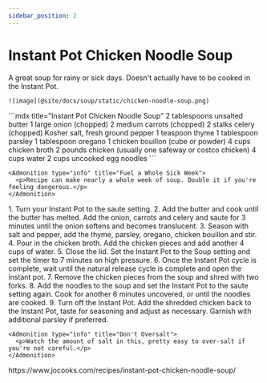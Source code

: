 ```yaml
---
sidebar_position: 2
---
```



# Instant Pot Chicken Noodle Soup

<Tabs>
  <TabItem value="photos" label="Photos" default>
    A great soup for rainy or sick days. Doesn't actually have to be cooked in the Instant Pot.

    ![image](@site/docs/soup/static/chicken-noodle-soup.png)
  </TabItem>

  <TabItem value="ingredients" label="Ingredients">
    ```mdx title="Instant Pot Chicken Noodle Soup"
    2 tablespoons unsalted butter
    1 large onion (chopped)
    2 medium carrots (chopped)
    2 stalks celery (chopped)
    Kosher salt, fresh ground pepper
    1 teaspoon thyme
    1 tablespoon parsley
    1 tablespoon oregano
    1 chicken bouillon (cube or powder)
    4 cups chicken broth
    2 pounds chicken (usually one safeway or costco chicken)
    4 cups water
    2 cups uncooked egg noodles
    ```

    <Admonition type="info" title="Fuel a Whole Sick Week">
      <p>Recipe can make nearly a whole week of soup. Double it if you're feeling dangerous.</p>
    </Admonition>
  </TabItem>

  <TabItem value="instructions" label="Instructions">
    1. Turn your Instant Pot to the saute setting.
    2. Add the butter and cook until the butter has melted. Add the onion, carrots and celery and saute for 3 minutes until the onion softens and becomes translucent.
    3. Season with salt and pepper, add the thyme, parsley, oregano, chicken bouillon and stir.
    4. Pour in the chicken broth. Add the chicken pieces and add another 4 cups of water. 
    5. Close the lid. Set the Instant Pot to the Soup setting and set the timer to 7 minutes on high pressure.
    6. Once the Instant Pot cycle is complete, wait until the natural release cycle is complete and open the instant pot.
    7. Remove the chicken pieces from the soup and shred with two forks.
    8. Add the noodles to the soup and set the Instant Pot to the saute setting again. Cook for another 6 minutes uncovered, or until the noodles are cooked. 
    9. Turn off the Instant Pot. Add the shredded chicken back to the Instant Pot, taste for seasoning and adjust as necessary. Garnish with additional parsley if preferred.
    
    <Admonition type="info" title="Don't Oversalt">
      <p>Watch the amount of salt in this, pretty easy to over-salt if you're not careful.</p>
    </Admonition>
  </TabItem>

  <TabItem value="references" label="References">
    https://www.jocooks.com/recipes/instant-pot-chicken-noodle-soup/
  </TabItem>
</Tabs>
